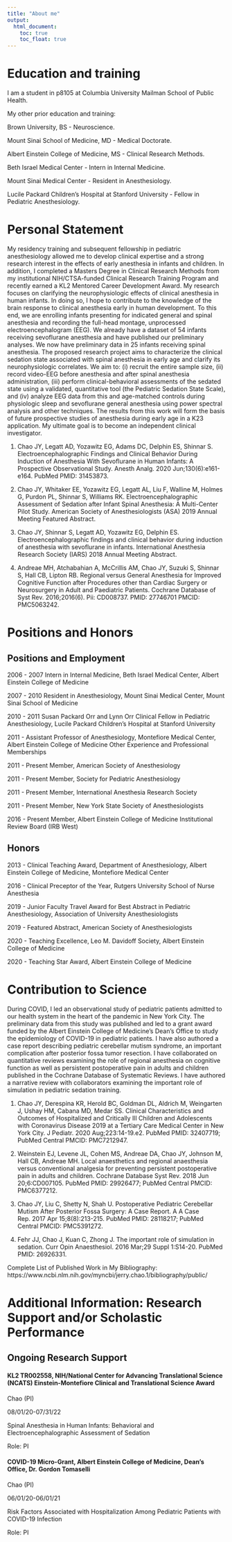 ```yaml
---
title: "About me"
output: 
  html_document:
    toc: true
    toc_float: true
---
```


# Education and training

I am a student in p8105 at Columbia University Mailman School of Public Health.

My other prior education and training:

Brown University, BS - Neuroscience.

Mount Sinai School of Medicine, MD - Medical Doctorate.

Albert Einstein College of Medicine, MS - Clinical Research Methods.

Beth Israel Medical Center - Intern in Internal Medicine.

Mount Sinai Medical Center - Resident in Anesthesiology.

Lucile Packard Children's Hospital at Stanford University	- Fellow in Pediatric Anesthesiology.

# Personal Statement
My residency training and subsequent fellowship in pediatric anesthesiology allowed me to develop clinical expertise and a strong research interest in the effects of early anesthesia in infants and children. In addition, I completed a Masters Degree in Clinical Research Methods from my institutional NIH/CTSA-funded Clinical Research Training Program and recently earned a KL2 Mentored Career Development Award. My research focuses on clarifying the neurophysiologic effects of clinical anesthesia in human infants. In doing so, I hope to contribute to the knowledge of the brain response to clinical anesthesia early in human development. To this end, we are enrolling infants presenting for indicated general and spinal anesthesia and recording the full-head montage, unprocessed electroencephalogram (EEG). We already have a dataset of 54 infants receiving sevoflurane anesthesia and have published our preliminary analyses. We now have preliminary data in 25 infants receiving spinal anesthesia. The proposed research project aims to characterize the clinical sedation state associated with spinal anesthesia in early age and clarify its neurophysiologic correlates. We aim to: (i) recruit the entire sample size, (ii) record video-EEG before anesthesia and after spinal anesthesia administration, (iii) perform clinical-behavioral assessments of the sedated state using a validated, quantitative tool (the Pediatric Sedation State Scale), and (iv) analyze EEG data from this and age-matched controls during physiologic sleep and sevoflurane general anesthesia using power spectral analysis and other techniques. The results from this work will form the basis of future prospective studies of anesthesia during early age in a K23 application. My ultimate goal is to become an independent clinical investigator.

1.	Chao JY, Legatt AD, Yozawitz EG, Adams DC, Delphin ES, Shinnar S. Electroencephalographic Findings and Clinical Behavior During Induction of Anesthesia With Sevoflurane in Human Infants: A Prospective Observational Study. Anesth Analg. 2020 Jun;130(6):e161-e164. PubMed PMID: 31453873.

2.	Chao JY, Whitaker EE, Yozawitz EG, Legatt AL, Liu F, Walline M, Holmes G, Purdon PL, Shinnar S, Williams RK. Electroencephalographic Assessment of Sedation after Infant Spinal Anesthesia: A Multi-Center Pilot Study. American Society of Anesthesiologists (ASA) 2019 Annual Meeting Featured Abstract.

3.	Chao JY, Shinnar S, Legatt AD, Yozawitz EG, Delphin ES. Electroencephalographic findings and clinical behavior during induction of anesthesia with sevoflurane in infants. International Anesthesia Research Society (IARS) 2018 Annual Meeting Abstract.

4.	Andreae MH, Atchabahian A, McCrillis AM, Chao JY, Suzuki S, Shinnar S, Hall CB, Lipton RB. Regional versus General Anesthesia for Improved Cognitive Function after Procedures other than Cardiac Surgery or Neurosurgery in Adult and Paediatric Patients. Cochrane Database of Syst Rev. 2016;2016(6). Pii: CD008737. PMID:  27746701 PMCID: PMC5063242.

# Positions and Honors
## Positions and Employment

2006 - 2007	Intern in Internal Medicine, Beth Israel Medical Center, Albert Einstein College of Medicine

2007 - 2010	Resident in Anesthesiology, Mount Sinai Medical Center, Mount Sinai School of Medicine

2010 - 2011	Susan Packard Orr and Lynn Orr Clinical Fellow in Pediatric Anesthesiology, Lucile Packard Children's Hospital at Stanford University

2011 - 	Assistant Professor of Anesthesiology, Montefiore Medical Center, Albert Einstein College of Medicine
Other Experience and Professional Memberships

2011 - Present	Member, American Society of Anesthesiology

2011 - Present	Member, Society for Pediatric Anesthesiology

2011 - Present	Member, International Anesthesia Research Society

2011 - Present	Member, New York State Society of Anesthesiologists

2016 - Present	Member, Albert Einstein College of Medicine Institutional Review Board (IRB West)

## Honors

2013 - Clinical Teaching Award, Department of Anesthesiology, Albert Einstein College of Medicine, Montefiore Medical Center

2016 - Clinical Preceptor of the Year, Rutgers University School of Nurse Anesthesia

2019 - Junior Faculty Travel Award for Best Abstract in Pediatric Anesthesiology, Association of University Anesthesiologists

2019 - Featured Abstract, American Society of Anesthesiologists

2020 - Teaching Excellence, Leo M. Davidoff Society, Albert Einstein College of Medicine

2020 - Teaching Star Award, Albert Einstein College of Medicine

# Contribution to Science
During COVID, I led an observational study of pediatric patients admitted to our health system in the heart of the pandemic in New York City. The preliminary data from this study was published and led to a grant award funded by the Albert Einstein College of Medicine’s Dean’s Office to study the epidemiology of COVID-19 in pediatric patients. I have also authored a case report describing pediatric cerebellar mutism syndrome, an important complication after posterior fossa tumor resection. I have collaborated on quantitative reviews examining the role of regional anesthesia on cognitive function as well as persistent postoperative pain in adults and children published in the Cochrane Database of Systematic Reviews. I have authored a narrative review with collaborators examining the important role of simulation in pediatric sedation training.

1.	Chao JY, Derespina KR, Herold BC, Goldman DL, Aldrich M, Weingarten J, Ushay HM, Cabana MD, Medar SS. Clinical Characteristics and Outcomes of Hospitalized and Critically Ill Children and Adolescents with Coronavirus Disease 2019 at a Tertiary Care Medical Center in New York City. J Pediatr. 2020 Aug;223:14-19.e2. PubMed PMID: 32407719; PubMed Central PMCID: PMC7212947.

2.	Weinstein EJ, Levene JL, Cohen MS, Andreae DA, Chao JY, Johnson M, Hall CB, Andreae MH. Local anaesthetics and regional anaesthesia versus conventional analgesia for preventing persistent postoperative pain in adults and children. Cochrane Database Syst Rev. 2018 Jun 20;6:CD007105. PubMed PMID: 29926477; PubMed Central PMCID: PMC6377212. 

3.	Chao JY, Liu C, Shetty N, Shah U. Postoperative Pediatric Cerebellar Mutism After Posterior Fossa Surgery: A Case Report. A A Case Rep. 2017 Apr 15;8(8):213-215. PubMed PMID: 28118217; PubMed Central PMCID: PMC5391272. 
4.	Fehr JJ, Chao J, Kuan C, Zhong J. The important role of simulation in sedation. Curr Opin Anaesthesiol. 2016 Mar;29 Suppl 1:S14-20. PubMed PMID: 26926331. 

Complete List of Published Work in My Bibliography:
https://www.ncbi.nlm.nih.gov/myncbi/jerry.chao.1/bibliography/public/

# Additional Information: Research Support and/or Scholastic Performance

## Ongoing Research Support

#### KL2 TR002558, NIH/National Center for Advancing Translational Science (NCATS) Einstein-Montefiore Clinical and Translational Science Award

Chao (PI) 

08/01/20-07/31/22

Spinal Anesthesia in Human Infants: Behavioral and Electroencephalographic Assessment of Sedation

Role: PI

#### COVID-19 Micro-Grant, Albert Einstein College of Medicine, Dean's Office, Dr. Gordon Tomaselli

Chao (PI) 

06/01/20-06/01/21

Risk Factors Associated with Hospitalization Among Pediatric Patients with COVID-19 Infection

Role: PI